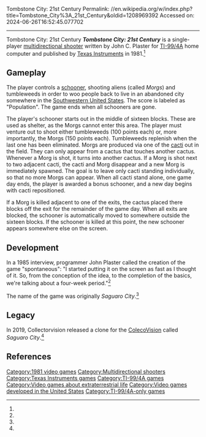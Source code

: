 Tombstone City: 21st Century
Permalink: //en.wikipedia.org/w/index.php?title=Tombstone_City%3A_21st_Century&oldid=1208969392
Accessed on: 2024-06-26T16:52:45.077702



------
Tombstone City: 21st Century
{{About|the TI-99/4A game|the Arizona city|Tombstone, Arizona}}
{{Infobox video game
| collapsible = 
| state = 
| italic title = 
| title = 
| image = Tombstone City 21st Century (Cover).jpg
| alt = 
| caption = 
| developer = [[Texas Instruments]]
| publisher = [[Texas Instruments]]
| designer = John C. Plaster<ref name="giantlist">{{cite web|title=The Giant List of Classic Game Programmers|url=https://dadgum.com/giantlist/ |last1=Hague |first1=James}}</ref>
| series = 
| engine = 
| platforms = [[TI-99/4A]]
| released = 1981
| genre = [[Multidirectional shooter]]
| modes = 
}}
'''''Tombstone City: 21st Century''''' is a single-player [[multidirectional shooter]] written by John C. Plaster for [[TI-99/4A]] home computer and published by [[Texas Instruments]] in 1981.<ref name="giantlist"/>

==Gameplay==
The player controls a [[covered wagon|schooner]], shooting aliens (called ''Morgs'') and tumbleweeds in order to woo people back to live in an abandoned city somewhere in the [[Southwestern United States]]. The score is labeled as "Population". The game ends when all schooners are gone.

The player's schooner starts out in the middle of sixteen blocks. These are used as shelter, as the Morgs cannot enter this area. The player must venture out to shoot either tumbleweeds (100 points each) or, more importantly, the Morgs (150 points each). Tumbleweeds replenish when the last one has been eliminated. Morgs are produced via one of the [[cactus|cacti]] out in the field. They can only appear from a cactus that touches another cactus. Whenever a Morg is shot, it turns into another cactus. If a Morg is shot next to two adjacent cacti, the cacti and Morg disappear and a new Morg is immediately spawned. The goal is to leave only cacti standing individually, so that no more Morgs can appear. When all cacti stand alone, one game day ends, the player is awarded a bonus schooner, and a new day begins with cacti repositioned.

If a Morg is killed adjacent to one of the exits, the cactus placed there blocks off the exit for the remainder of the game day. When all exits are blocked, the schooner is automatically moved to somewhere outside the sixteen blocks. If the schooner is killed at this point, the new schooner appears somewhere else on the screen.

==Development==
In a 1985 interview, programmer John Plaster called the creation of the game "spontaneous": "I started putting it on the screen as fast as I thought of it. So, from the conception of the idea, to the completion of the basics, we're talking about a four-week period."<ref name="99er"/>

The name of the game was originally ''Saguaro City''.<ref name="99er"/>

==Legacy==
In 2019, Collectorvision released a clone for the [[ColecoVision]] called ''Saguaro City''.<ref name="CollectorVision"/>

==References==
{{reflist|refs=
<ref name="99er">{{cite journal|title=Interview with John Plaster|journal=99er Magazine|date=1985|url=http://www.videogamehouse.net/tombstone.html}}</ref>

<ref name="CollectorVision">{{cite web
  |title=Saguaro City Regular Edition
  |publisher=CollectorVision
  |url=https://collectorvision.com/shop/colecovision/saguaro-city-regular/
  |archive-url=https://archive.today/20200101162125/https://collectorvision.com/shop/colecovision/saguaro-city-regular/
  |archive-date=2020-01-01
  |url-status=live
  |accessdate=2020-01-01}}</ref>
}}

[[Category:1981 video games]]
[[Category:Multidirectional shooters]]
[[Category:Texas Instruments games]]
[[Category:TI-99/4A games]]
[[Category:Video games about extraterrestrial life]]
[[Category:Video games developed in the United States]]
[[Category:TI-99/4A-only games]]